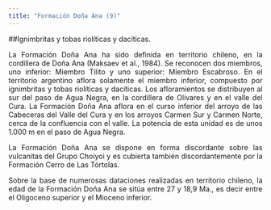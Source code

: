 ```yaml
---
title: "Formación Doña Ana (9)"
---
```


<div style="text-align: justify">

##Ignimbritas y tobas riolíticas y dacíticas.

La Formación Doña Ana ha sido definida en territorio chileno, en la cordillera de Doña Ana (Maksaev et al., 1984). Se reconocen dos miembros, uno inferior: Miembro Tilito y uno superior: Miembro Escabroso. En el territorio argentino aflora solamente el miembro inferior, compuesto por ignimbritas y tobas riolíticas y dacíticas. Los afloramientos se distribuyen al sur del paso de Agua Negra, en la cordillera de Olivares y en el valle del Cura. La Formación Doña Ana aflora en el curso inferior del arroyo de las Cabeceras del Valle del Cura y en los arroyos Carmen Sur y Carmen Norte, cerca de la confluencia con el valle. La potencia de esta unidad es de unos 1.000 m en el paso de Agua Negra.

La Formación Doña Ana se dispone en forma discordante sobre las vulcanitas del Grupo Choiyoi y es cubierta también discordantemente por la Formación Cerro de Las Tórtolas.

Sobre la base de numerosas dataciones realizadas en territorio chileno, la edad de la Formación Doña Ana se sitúa entre 27 y 18,9 Ma., es decir entre el Oligoceno superior y el Mioceno inferior.

<div/>
